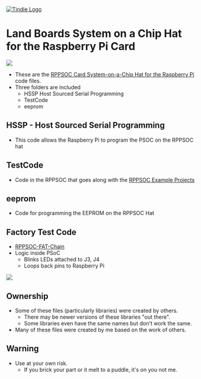 <a href="https://www.tindie.com/products/land_boards/programmable-system-on-a-chip-for-the-raspberry-pi/"><img src="http://land-boards.com/blwiki/images/5/51/Tindie-mediums.png" alt="Tindie Logo"></img></a> 

= Land Boards System on a Chip Hat for the Raspberry Pi Card =

<img src="http://land-boards.com/blwiki/images/4/42/RPPSOC-P1010074-800px.jpg"></img>

* These are the [http://land-boards.com/blwiki/index.php?title=RPPSOC RPPSOC Card System-on-a-Chip Hat for the Raspberry Pi] code files.
* Three folders are included
** HSSP Host Sourced Serial Programming
** TestCode
** eeprom

== HSSP - Host Sourced Serial Programming ==

* This code allows the Raspberry Pi to program the PSOC on the RPPSOC hat

== TestCode ==

* Code in the RPPSOC that goes along with the [http://land-boards.com/blwiki/index.php?title=RPPSOC_Example_Projects RPPSOC Example Projects]

== eeprom ==

* Code for programming the EEPROM on the RPPSOC Hat

== Factory Test Code ==

* [https://github.com/land-boards/LB-RPPSOC/tree/master/RPPSOC-FAT-Chain.cydsn RPPSOC-FAT-Chain]
* Logic inside PSoC
** Blinks LEDs attached to J3, J4
** Loops back pins to Raspberry Pi

<img src="http://land-boards.com/blwiki/images/0/05/RPPSOC_PSoC_FAT_SCHEMATIC.PNG"></img>

== Ownership ==

* Some of these files (particularly libraries) were created by others.
** There may be newer versions of these libraries "out there".
** Some libraries even have the same names but don't work the same.
* Many of these files were created by me based on the work of others.

== Warning ==

* Use at your own risk.
** If you brick your part or it melt to a puddle, it's on you not me.
